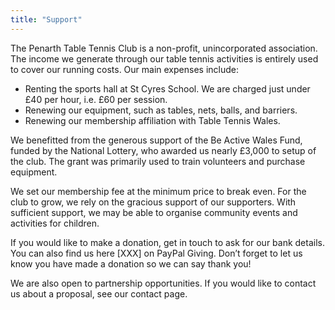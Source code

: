 ```yaml
---
title: "Support"
---
```


The Penarth Table Tennis Club is a non-profit, unincorporated association. The income we generate through our table tennis activities is entirely used to cover our running costs. Our main expenses include:

-	Renting the sports hall at St Cyres School. We are charged just under £40 per hour, i.e. £60 per session.
-	Renewing our equipment, such as tables, nets, balls, and barriers.
-	Renewing our membership affiliation with Table Tennis Wales.

We benefitted from the generous support of the Be Active Wales Fund, funded by the National Lottery, who awarded us nearly £3,000 to setup of the club. The grant was primarily used to train volunteers and purchase equipment.

We set our membership fee at the minimum price to break even. For the club to grow, we rely on the gracious support of our supporters. With sufficient support, we may be able to organise community events and activities for children.

If you would like to make a donation, get in touch to ask for our bank details. You can also find us here [XXX] on PayPal Giving. Don’t forget to let us know you have made a donation so we can say thank you!

We are also open to partnership opportunities. If you would like to contact us about a proposal, see our contact page.

